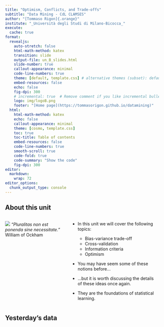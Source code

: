 ```yaml
---
title: "Optimism, Conflicts, and Trade-offs"
subtitle: "Data Mining - CdL CLAMSES"
author: "[Tommaso Rigon]{.orange}"
institute: "_Università degli Studi di Milano-Bicocca_"
execute:
  cache: true
format:
  revealjs:
    auto-stretch: false
    html-math-method: katex
    transition: slide
    output-file: un_B_slides.html
    slide-number: true
    callout-appearance: minimal
    code-line-numbers: true
    theme: [default, template.css] # alternative themes (subset): default, night, dark
    embed-resources: false
    echo: false
    fig-dpi: 300
    # incremental: true  # Remove comment if you like incremental bullet points
    logo: img/logoB.png
    footer: "[Home page](https://tommasorigon.github.io/datamining)"
  html:
    html-math-method: katex
    echo: false
    callout-appearance: minimal
    theme: [cosmo, template.css]
    toc: true
    toc-title: Table of contents
    embed-resources: false
    code-line-numbers: true
    smooth-scroll: true
    code-fold: true
    code-summary: "Show the code"
    fig-dpi: 300
editor: 
  markdown: 
    wrap: 72
editor_options: 
  chunk_output_type: console
---
```


## About this unit

::: columns
::: {.column width="40%"}
![](img/razor.jpg) *"Pluralitas non est ponenda sine necessitate."* William of Ockham
:::

::: {.column width="60%"}
-   In this unit we will cover the following [topics]{.orange}:

    - Bias-variance trade-off
    - Cross-validation
    - Information criteria
    - Optimism

-   You may have seem some of these notions before... 
- ...but it is worth discussing the details of these ideas once again. 

- They are the [foundations]{.blue} of [statistical learning]{.orange}.
:::
:::

## Yesterday's data


